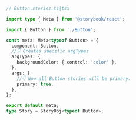 ```ts
// Button.stories.ts|tsx

import type { Meta } from '@storybook/react';

import { Button } from './Button';

const meta: Meta<typeof Button> = {
  component: Button,
  //👇 Creates specific argTypes
  argTypes: {
    backgroundColor: { control: 'color' },
  },
  args: {
    //👇 Now all Button stories will be primary.
    primary: true,
  },
};

export default meta;
type Story = StoryObj<typeof Button>;
```
